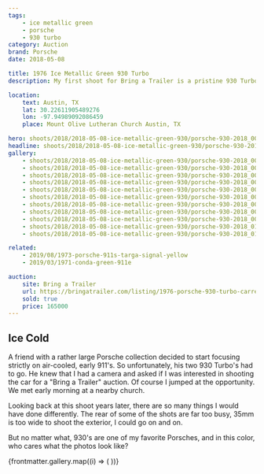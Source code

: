 ```yaml
---
tags:
    - ice metallic green
    - porsche
    - 930 turbo
category: Auction
brand: Porsche
date: 2018-05-08

title: 1976 Ice Metallic Green 930 Turbo
description: My first shoot for Bring a Trailer is a pristine 930 Turbo painted in a glorious shade of Ice Metallic Green that sells for $165,000!

location:
    text: Austin, TX
    lat: 30.22611905489276
    lon: -97.94989092086459
    place: Mount Olive Lutheran Church Austin, TX

hero: shoots/2018/2018-05-08-ice-metallic-green-930/porsche-930-2018_005.jpg
headline: shoots/2018/2018-05-08-ice-metallic-green-930/porsche-930-2018_008.jpg
gallery:
    - shoots/2018/2018-05-08-ice-metallic-green-930/porsche-930-2018_001.jpg
    - shoots/2018/2018-05-08-ice-metallic-green-930/porsche-930-2018_002.jpg
    - shoots/2018/2018-05-08-ice-metallic-green-930/porsche-930-2018_003.jpg
    - shoots/2018/2018-05-08-ice-metallic-green-930/porsche-930-2018_004.jpg
    - shoots/2018/2018-05-08-ice-metallic-green-930/porsche-930-2018_005.jpg
    - shoots/2018/2018-05-08-ice-metallic-green-930/porsche-930-2018_006.jpg
    - shoots/2018/2018-05-08-ice-metallic-green-930/porsche-930-2018_007.jpg
    - shoots/2018/2018-05-08-ice-metallic-green-930/porsche-930-2018_008.jpg
    - shoots/2018/2018-05-08-ice-metallic-green-930/porsche-930-2018_009.jpg
    - shoots/2018/2018-05-08-ice-metallic-green-930/porsche-930-2018_010.jpg
    - shoots/2018/2018-05-08-ice-metallic-green-930/porsche-930-2018_011.jpg

related:
    - 2019/08/1973-porsche-911s-targa-signal-yellow
    - 2019/03/1971-conda-green-911e

auction:
    site: Bring a Trailer
    url: https://bringatrailer.com/listing/1976-porsche-930-turbo-carrera-5/
    sold: true
    price: 165000
---
```



## Ice Cold

A friend with a rather large Porsche collection decided to start focusing strictly on air-cooled, early 911's. So unfortunately, his two 930 Turbo's had to go. He knew that I had a camera and asked if I was interested in shooting the car for a "Bring a Trailer" auction. Of course I jumped at the opportunity. We met early morning at a nearby church.

Looking back at this shoot years later, there are so many things I would have done differently. The rear of some of the shots are far too busy, 35mm is too wide to shoot the exterior, I could go on and on.

But no matter what, 930's are one of my favorite Porsches, and in this color, who cares what the photos look like?

<Gallery>
    <Grid>
        {frontmatter.gallery.map((i) => (
            <GridImage>
                <Picture src={i} />
            </GridImage>
        ))}
    </Grid>
</Gallery>